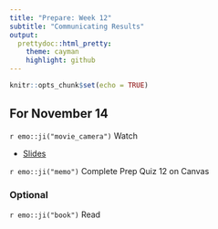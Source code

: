 ```yaml
---
title: "Prepare: Week 12"
subtitle: "Communicating Results"
output: 
  prettydoc::html_pretty:
    theme: cayman
    highlight: github
---
```


```r
knitr::opts_chunk$set(echo = TRUE)
```


## For November 14

`r emo::ji("movie_camera")` Watch []()

- [Slides]()

`r emo::ji("memo")` Complete Prep Quiz 12 on Canvas


### Optional 

`r emo::ji("book")` Read []()






